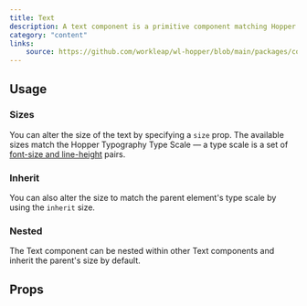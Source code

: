 ```yaml
---
title: Text
description: A text component is a primitive component matching Hopper's typography type scale.
category: "content"
links:
    source: https://github.com/workleap/wl-hopper/blob/main/packages/components/src/typography/text/src/Text.tsx
---
```


<Example src="typography/text/docs/text/preview" isOpen />

## Usage

### Sizes
You can alter the size of the text by specifying a `size` prop.
The available sizes match the Hopper Typography Type Scale — a type scale is a set of [font-size and line-height](https://hopper.workleap.design/tokens/semantic/typography#tokens-body) pairs.

<Example src="typography/text/docs/text/size" />

### Inherit
You can also alter the size to match the parent element's type scale by using the `inherit` size.

<Example src="typography/text/docs/text/inherit" />

### Nested
The Text component can be nested within other Text components and inherit the parent's size by default.

<Example src="typography/text/docs/text/nested" />

## Props

<PropTable component="Text" />
